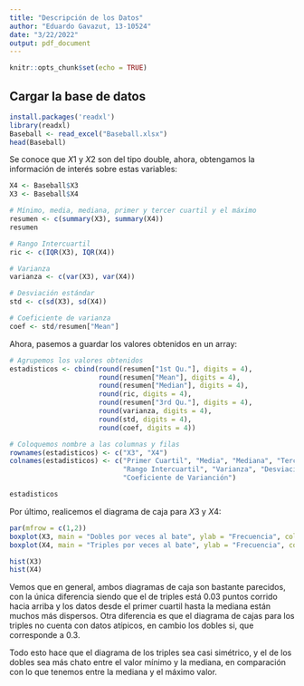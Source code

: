 ```yaml
---
title: "Descripción de los Datos"
author: "Eduardo Gavazut, 13-10524"
date: "3/22/2022"
output: pdf_document
---
```


```r
knitr::opts_chunk$set(echo = TRUE)
```

## Cargar la base de datos

```r
install.packages('readxl')
library(readxl)
Baseball <- read_excel("Baseball.xlsx")
head(Baseball)
```

Se conoce que $X1$ y $X2$ son del tipo double, ahora, obtengamos la información de interés sobre estas variables:

```r
X4 <- Baseball$X3
X3 <- Baseball$X4

# Mínimo, media, mediana, primer y tercer cuartil y el máximo
resumen <- c(summary(X3), summary(X4))
resumen

# Rango Intercuartil
ric <- c(IQR(X3), IQR(X4))

# Varianza
varianza <- c(var(X3), var(X4))

# Desviación estándar
std <- c(sd(X3), sd(X4))

# Coeficiente de varianza
coef <- std/resumen["Mean"]
```

Ahora, pasemos a guardar los valores obtenidos en un array:

```r
# Agrupemos los valores obtenidos
estadisticos <- cbind(round(resumen["1st Qu."], digits = 4),
                      round(resumen["Mean"], digits = 4),
                      round(resumen["Median"], digits = 4),
                      round(ric, digits = 4),
                      round(resumen["3rd Qu."], digits = 4),
                      round(varianza, digits = 4),
                      round(std, digits = 4),
                      round(coef, digits = 4))

# Coloquemos nombre a las columnas y filas
rownames(estadisticos) <- c("X3", "X4")
colnames(estadisticos) <- c("Primer Cuartil", "Media", "Mediana", "Tercer Cuartil",
                            "Rango Intercuartil", "Varianza", "Desviación estándar",
                            "Coeficiente de Varianción")

estadisticos
```

Por último, realicemos el diagrama de caja para $X3$ y $X4$:

```r
par(mfrow = c(1,2))
boxplot(X3, main = "Dobles por veces al bate", ylab = "Frecuencia", col = "red")
boxplot(X4, main = "Triples por veces al bate", ylab = "Frecuencia", col = "blue")

hist(X3)
hist(X4)
```

Vemos que en general, ambos diagramas de caja son bastante parecidos, con la única diferencia siendo que el de triples está 0.03 puntos corrido hacia arriba y los datos desde el primer cuartil hasta la mediana están muchos más dispersos. Otra diferencia es que el diagrama de cajas para los triples no cuenta con datos atípicos, en cambio los dobles si, que corresponde a 0.3.

Todo esto hace que el diagrama de los triples sea casi simétrico, y el de los dobles sea más chato entre el valor mínimo y la mediana, en comparación con lo que tenemos entre la mediana y el máximo valor.
